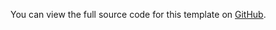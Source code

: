 You can view the full source code for this template on [GitHub](https://github.com/steelthreads/agds-next/blob/main/example-site/pages/sign-in-form.tsx).
